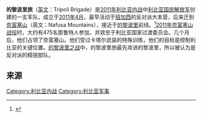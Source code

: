 {{update|time=August 2011}}
{{Infobox military unit
|unit_name=Tripoli Brigade
|image=[[File:Flag_of_Libya.svg|120px]]
|caption=
|dates=2011年4月至今
|country={{flagicon|Libya}} [[利比亚|利比亚]]
|allegiance=[[利比亚国家过渡委员会|利比亚国家过渡委员会]]
|branch=[[利比亚国民解放军|利比亚国民解放军]]
|garrison= [[那鲁特|那鲁特]]和[[津坦|津坦]]
|current_commander= [[埃卜·奥韦斯|埃卜·奥韦斯]]
|size= 475-500
|battles=[[2011年利比亚内战|2011年利比亚内战]]<br>
*[[2011年奈富塞山战役|2011年奈富塞山战役]]
*[[2011年利比亚叛军沿海进攻|2011年利比亚叛军沿海进攻]]
*[[的黎波里之战|的黎波里之战]]
}}

'''的黎波里旅'''（[[英文|英文]]：Tripoli Brigade）是[[2011年利比亚内战|2011年利比亚内战]]中[[利比亚国民解放军|利比亚国民解放军]]创建的一支军队，成立于[[2011年4月|2011年4月]]，最早活动于[[班加西|班加西]]的反对派大本营，后来迁到[[奈富塞山|奈富塞山]]（英文：Nafusa Mountains），接近于[[的黎波里|的黎波里]]前线。<ref name=ap-tripbrig>{{cite news|last=Laub|first=Karin|title=Libyan fighters from Tripoli hope to free capital|url=http://www.google.com/hostednews/ap/article/ALeqM5iRUd_9jj4NtQb90OsZjDaox2in2A?docId=e6de29f8ecb040f2af7edd0207623439|accessdate=22 August 2011|newspaper=[[Associated_Press|Associated Press]]|date=3 August 2011|archive-date=2011-08-08|archive-url=https://web.archive.org/web/20110808113701/http://www.google.com/hostednews/ap/article/ALeqM5iRUd_9jj4NtQb90OsZjDaox2in2A?docId=e6de29f8ecb040f2af7edd0207623439|dead-url=no}}</ref>[[2011年奈富塞山战役|2011年奈富塞山战役]]时，大约有475名那鲁特人参加，并效忠于利比亚国家过渡委员会。几个月后，他们占领了奈富塞山。他们受过卡塔尔武装的特殊训练，他们的目标是控制利比亚的关键位置。[[的黎波里之战|的黎波里之战]]中，的黎波里旅最先攻进的黎波里，所以被认为是反对派的精锐部队。

==来源==
{{reflist}}

[[Category:利比亚内战|Category:利比亚内战]]
[[Category:利比亚军事|Category:利比亚军事]]